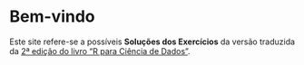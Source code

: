 # Bem-vindo {.unnumbered}

Este site refere-se a possíveis **Soluções dos Exercícios** da versão traduzida da [2ª edição do livro “R para Ciência de Dados”](https://pt.r4ds.hadley.nz).